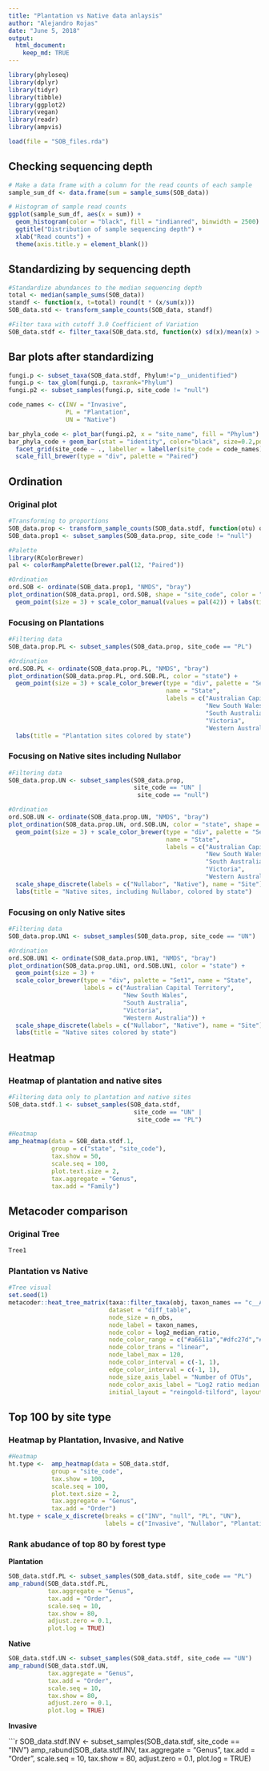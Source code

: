 ```yaml
---
title: "Plantation vs Native data anlaysis"
author: "Alejandro Rojas"
date: "June 5, 2018"
output:
  html_document: 
    keep_md: TRUE
---
```


```r
library(phyloseq)
library(dplyr)
library(tidyr)
library(tibble)
library(ggplot2)
library(vegan)
library(readr)
library(ampvis)

load(file = "SOB_files.rda")
```

## Checking sequencing depth

```r
# Make a data frame with a column for the read counts of each sample
sample_sum_df <- data.frame(sum = sample_sums(SOB_data))

# Histogram of sample read counts
ggplot(sample_sum_df, aes(x = sum)) + 
  geom_histogram(color = "black", fill = "indianred", binwidth = 2500) +
  ggtitle("Distribution of sample sequencing depth") + 
  xlab("Read counts") +
  theme(axis.title.y = element_blank())
```

## Standardizing by sequencing depth

```r
#Standardize abundances to the median sequencing depth
total <- median(sample_sums(SOB_data))
standf <- function(x, t=total) round(t * (x/sum(x)))
SOB_data.std <- transform_sample_counts(SOB_data, standf)

#Filter taxa with cutoff 3.0 Coefficient of Variation
SOB_data.stdf <- filter_taxa(SOB_data.std, function(x) sd(x)/mean(x) > 3.0, TRUE)
```

## Bar plots after standardizing

```r
fungi.p <- subset_taxa(SOB_data.stdf, Phylum!="p__unidentified")
fungi.p <- tax_glom(fungi.p, taxrank="Phylum")
fungi.p2 <- subset_samples(fungi.p, site_code != "null")

code_names <- c(INV = "Invasive",
                PL = "Plantation",
                UN = "Native")

bar_phyla_code <- plot_bar(fungi.p2, x = "site_name", fill = "Phylum") 
bar_phyla_code + geom_bar(stat = "identity", color="black", size=0.2,position = "stack") + 
  facet_grid(site_code ~ ., labeller = labeller(site_code = code_names)) +
  scale_fill_brewer(type = "div", palette = "Paired")
```

## Ordination

### Original plot

```r
#Transforming to proportions
SOB_data.prop <- transform_sample_counts(SOB_data.stdf, function(otu) otu/sum(otu))
SOB_data.prop1 <- subset_samples(SOB_data.prop, site_code != "null")

#Palette
library(RColorBrewer)
pal <- colorRampPalette(brewer.pal(12, "Paired"))

#Ordination
ord.SOB <- ordinate(SOB_data.prop1, "NMDS", "bray")
plot_ordination(SOB_data.prop1, ord.SOB, shape = "site_code", color = "site_name") + 
  geom_point(size = 3) + scale_color_manual(values = pal(42)) + labs(title = "All samples indicated by site name and code")
```


### Focusing on Plantations


```r
#Filtering data
SOB_data.prop.PL <- subset_samples(SOB_data.prop, site_code == "PL")

#Ordination
ord.SOB.PL <- ordinate(SOB_data.prop.PL, "NMDS", "bray")
plot_ordination(SOB_data.prop.PL, ord.SOB.PL, color = "state") + 
  geom_point(size = 3) + scale_color_brewer(type = "div", palette = "Set1",
                                            name = "State",
                                            labels = c("Australian Capital Territory",
                                                       "New South Wales",
                                                       "South Australia",
                                                       "Victoria",
                                                       "Western Australia")) +
  labs(title = "Plantation sites colored by state")
```

### Focusing on Native sites including Nullabor


```r
#Filtering data
SOB_data.prop.UN <- subset_samples(SOB_data.prop, 
                                   site_code == "UN" |
                                    site_code == "null")

#Ordination
ord.SOB.UN <- ordinate(SOB_data.prop.UN, "NMDS", "bray")
plot_ordination(SOB_data.prop.UN, ord.SOB.UN, color = "state", shape = "site_code") + 
  geom_point(size = 3) + scale_color_brewer(type = "div", palette = "Set1",
                                            name = "State",
                                            labels = c("Australian Capital Territory",
                                                       "New South Wales",
                                                       "South Australia",
                                                       "Victoria",
                                                       "Western Australia")) +
  scale_shape_discrete(labels = c("Nullabor", "Native"), name = "Site") +
  labs(title = "Native sites, including Nullabor, colored by state")
```


### Focusing on __only Native sites__


```r
#Filtering data
SOB_data.prop.UN1 <- subset_samples(SOB_data.prop, site_code == "UN")

#Ordination
ord.SOB.UN1 <- ordinate(SOB_data.prop.UN1, "NMDS", "bray")
plot_ordination(SOB_data.prop.UN1, ord.SOB.UN1, color = "state") +
  geom_point(size = 3) + 
  scale_color_brewer(type = "div", palette = "Set1", name = "State",
                     labels = c("Australian Capital Territory",
                                "New South Wales",
                                "South Australia",
                                "Victoria",
                                "Western Australia")) + 
  scale_shape_discrete(labels = c("Nullabor", "Native"), name = "Site") +
  labs(title = "Native sites colored by state")
```

## Heatmap

### Heatmap of plantation and native sites


```r
#Filtering data only to plantation and native sites
SOB_data.stdf.1 <- subset_samples(SOB_data.stdf, 
                                   site_code == "UN" |
                                    site_code == "PL")

#Heatmap
amp_heatmap(data = SOB_data.stdf.1,
            group = c("state", "site_code"),
            tax.show = 50,
            scale.seq = 100,
            plot.text.size = 2,
            tax.aggregate = "Genus",
            tax.add = "Family")
```


## Metacoder comparison

### Original Tree


```r
Tree1
```



### Plantation vs Native


```r
#Tree visual
set.seed(1)
metacoder::heat_tree_matrix(taxa::filter_taxa(obj, taxon_names == "c__Agaricomycetes", subtaxa = TRUE),
                            dataset = "diff_table",
                            node_size = n_obs, 
                            node_label = taxon_names,
                            node_color = log2_median_ratio,
                            node_color_range = c("#a6611a","#dfc27d","#bdbdbd","#80cdc1","#018571"), 
                            node_color_trans = "linear",
                            node_label_max = 120,
                            node_color_interval = c(-1, 1),
                            edge_color_interval = c(-1, 1),
                            node_size_axis_label = "Number of OTUs",
                            node_color_axis_label = "Log2 ratio median proportions",
                            initial_layout = "reingold-tilford", layout = "davidson-harel")

```

## Top 100 by site type

### Heatmap by Plantation, Invasive, and Native

```r
#Heatmap
ht.type <-  amp_heatmap(data = SOB_data.stdf,
            group = "site_code",
            tax.show = 100,
            scale.seq = 100,
            plot.text.size = 2,
            tax.aggregate = "Genus",
            tax.add = "Order")
ht.type + scale_x_discrete(breaks = c("INV", "null", "PL", "UN"),
                           labels = c("Invasive", "Nullabor", "Plantation", "Native"))
```


### Rank abudance of top 80 by forest type

__Plantation__

```r
SOB_data.stdf.PL <- subset_samples(SOB_data.stdf, site_code == "PL")
amp_rabund(SOB_data.stdf.PL,
           tax.aggregate = "Genus", 
           tax.add = "Order",
           scale.seq = 10,
           tax.show = 80,
           adjust.zero = 0.1,
           plot.log = TRUE)
```

__Native__

```r
SOB_data.stdf.UN <- subset_samples(SOB_data.stdf, site_code == "UN")
amp_rabund(SOB_data.stdf.UN,
           tax.aggregate = "Genus", 
           tax.add = "Order",
           scale.seq = 10,
           tax.show = 80,
           adjust.zero = 0.1,
           plot.log = TRUE)
```

__Invasive__

```r
SOB_data.stdf.INV <- subset_samples(SOB_data.stdf, site_code == "INV")
amp_rabund(SOB_data.stdf.INV,
           tax.aggregate = "Genus", 
           tax.add = "Order",
           scale.seq = 10,
           tax.show = 80,
           adjust.zero = 0.1,
           plot.log = TRUE)